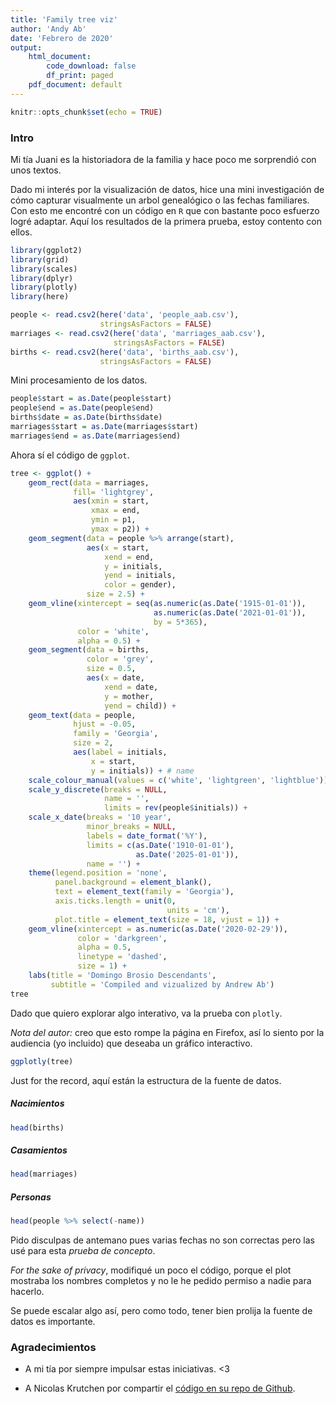 ```yaml
---
title: 'Family tree viz'
author: 'Andy Ab'
date: 'Febrero de 2020'
output:
    html_document:
        code_download: false
        df_print: paged
    pdf_document: default
---
```


```r
knitr::opts_chunk$set(echo = TRUE)
```

### Intro

Mi tía Juani es la historiadora de la familia y hace poco me sorprendió con unos textos.

Dado mi interés por la visualización de datos, hice una mini investigación de cómo capturar visualmente un arbol genealógico o las fechas familiares. Con esto me encontré con un código en `R` que con bastante poco esfuerzo logré adaptar. Aquí los resultados de la primera prueba, estoy contento con ellos.

```r

library(ggplot2)
library(grid)
library(scales)
library(dplyr)
library(plotly)
library(here)

people <- read.csv2(here('data', 'people_aab.csv'),
                    stringsAsFactors = FALSE)
marriages <- read.csv2(here('data', 'marriages_aab.csv'),
                       stringsAsFactors = FALSE)
births <- read.csv2(here('data', 'births_aab.csv'),
                    stringsAsFactors = FALSE)

```

Mini procesamiento de los datos.

```r

people$start = as.Date(people$start) 
people$end = as.Date(people$end) 
births$date = as.Date(births$date) 
marriages$start = as.Date(marriages$start) 
marriages$end = as.Date(marriages$end)

```

Ahora sí el código de `ggplot`.

```r

tree <- ggplot() +
    geom_rect(data = marriages,
              fill= 'lightgrey',
              aes(xmin = start,
                  xmax = end,
                  ymin = p1,
                  ymax = p2)) +
    geom_segment(data = people %>% arrange(start),
                 aes(x = start,
                     xend = end,
                     y = initials,
                     yend = initials,
                     color = gender),
                 size = 2.5) +
    geom_vline(xintercept = seq(as.numeric(as.Date('1915-01-01')),
                                as.numeric(as.Date('2021-01-01')),
                                by = 5*365),
               color = 'white',
               alpha = 0.5) +
    geom_segment(data = births,
                 color = 'grey',
                 size = 0.5,
                 aes(x = date,
                     xend = date,
                     y = mother,
                     yend = child)) +
    geom_text(data = people,
              hjust = -0.05,
              family = 'Georgia',
              size = 2,
              aes(label = initials,
                  x = start,
                  y = initials)) + # name
    scale_colour_manual(values = c('white', 'lightgreen', 'lightblue')) +
    scale_y_discrete(breaks = NULL, 
                     name = '',
                     limits = rev(people$initials)) +
    scale_x_date(breaks = '10 year',
                 minor_breaks = NULL,
                 labels = date_format('%Y'),
                 limits = c(as.Date('1910-01-01'),
                            as.Date('2025-01-01')),
                 name = '') +
    theme(legend.position = 'none',
          panel.background = element_blank(),
          text = element_text(family = 'Georgia'),
          axis.ticks.length = unit(0,
                                   units = 'cm'),
          plot.title = element_text(size = 18, vjust = 1)) +
    geom_vline(xintercept = as.numeric(as.Date('2020-02-29')),
               color = 'darkgreen',
               alpha = 0.5,
               linetype = 'dashed',
               size = 1) +
    labs(title = 'Domingo Brosio Descendants',
         subtitle = 'Compiled and vizualized by Andrew Ab')
tree

```

Dado que quiero explorar algo interativo, va la prueba con `plotly`.

*Nota del autor:* creo que esto rompe la página en Firefox, así lo siento por la audiencia (yo incluido) que deseaba un gráfico interactivo.

```r

ggplotly(tree)

```

Just for the record, aquí están la estructura de la fuente de datos.

##### Nacimientos

```r
head(births)
```

##### Casamientos

```r
head(marriages)
```

##### Personas

```r
head(people %>% select(-name))
```

Pido disculpas de antemano pues varias fechas no son correctas pero las usé para esta *prueba de concepto*.

*For the sake of privacy*, modifiqué un poco el código, porque el plot mostraba los nombres completos y no le he pedido permiso a nadie para hacerlo.

Se puede escalar algo así, pero como todo, tener bien prolija la fuente de datos es importante.

### Agradecimientos

- A mi tía por siempre impulsar estas iniciativas. <3

- A Nicolas Krutchen por compartir el [código en su repo de Github](https://github.com/nicolaskruchten/genealogy).